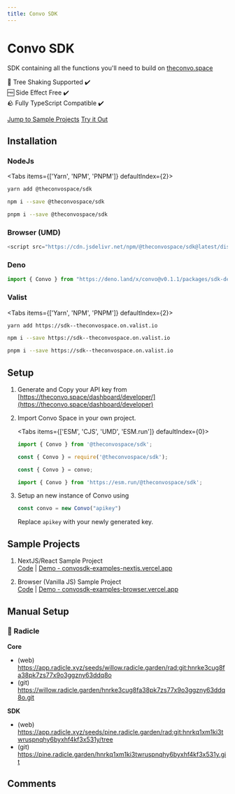 ---
title: Convo SDK
---


# Convo SDK

SDK containing all the functions you'll need to build on [theconvo.space](theconvo.space)

🌲 Tree Shaking Supported ✔️<br/>
🆓 Side Effect Free ✔️<br/>
🪨 Fully TypeScript Compatible ✔️<br/>

[Jump to Sample Projects](#sample-projects)
[Try it Out](https://npm.runkit.com/@theconvospace/sdk)

## Installation

### NodeJs
<Tabs items={['Yarn', 'NPM', 'PNPM']} defaultIndex={2}>
<Tab>


```bash
yarn add @theconvospace/sdk
```


</Tab>
<Tab>


```bash
npm i --save @theconvospace/sdk
```


</Tab>
<Tab>


```bash
pnpm i --save @theconvospace/sdk
```


</Tab>
</Tabs>

### Browser (UMD)



```javascript
<script src="https://cdn.jsdelivr.net/npm/@theconvospace/sdk@latest/dist/index.global.js"></script>
```



### Deno



```javascript
import { Convo } from "https://deno.land/x/convo@v0.1.1/packages/sdk-deno/mod.ts";
```



### Valist

<Tabs items={['Yarn', 'NPM', 'PNPM']} defaultIndex={2}>
<Tab>


```bash
yarn add https://sdk--theconvospace.on.valist.io
```


</Tab>
<Tab>


```bash
npm i --save https://sdk--theconvospace.on.valist.io
```


</Tab>
<Tab>


```bash
pnpm i --save https://sdk--theconvospace.on.valist.io
```


</Tab>
</Tabs>



## Setup

1. Generate and Copy your API key from [https://theconvo.space/dashboard/developer/](https://theconvo.space/dashboard/developer)
2. Import Convo Space in your own project.

    <Tabs items={['ESM', 'CJS', 'UMD', 'ESM.run']} defaultIndex={0}>
    <Tab>

    ```javascript
    import { Convo } from '@theconvospace/sdk';
    ```

    </Tab>
    <Tab>

    ```javascript
    const { Convo } = require('@theconvospace/sdk');
    ```

    </Tab>
    <Tab>

    ```javascript
    const { Convo } = convo;
    ```

    </Tab>
    <Tab>

    ```javascript
    import { Convo } from 'https://esm.run/@theconvospace/sdk';
    ```

    </Tab>
    </Tabs>

3. Setup an new instance of Convo using

    ```javascript
    const convo = new Convo("apikey")
    ```

    Replace `apikey` with your newly generated key.


## Sample Projects

1. NextJS/React Sample Project<br/>
    [Code](https://github.com/anudit/convosdk/tree/main/examples/nextjs) | [Demo - convosdk-examples-nextjs.vercel.app](https://convosdk-examples-nextjs.vercel.app)

2. Browser (Vanilla JS) Sample Project<br/>
    [Code](https://github.com/anudit/convosdk/tree/main/examples/browser) | [Demo - convosdk-examples-browser.vercel.app](https://convosdk-examples-browser.vercel.app)

## Manual Setup

### 🌱 Radicle

**Core**

- (web) https://app.radicle.xyz/seeds/willow.radicle.garden/rad:git:hnrke3cug8fa38pk7zs77x9o3ggzny63ddq8o
- (git) https://willow.radicle.garden/hnrke3cug8fa38pk7zs77x9o3ggzny63ddq8o.git

**SDK**

- (web) https://app.radicle.xyz/seeds/pine.radicle.garden/rad:git:hnrkq1xm1ki3twruspnqhy6byxhf4kf3x531y/tree
- (git) https://pine.radicle.garden/hnrkq1xm1ki3twruspnqhy6byxhf4kf3x531y.git


## Comments
<CommentBox threadId="convo-sdk"/>

